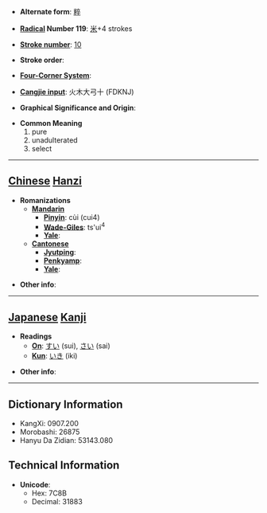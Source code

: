 * '''Alternate form''': [[粹]]

* '''[[Wiktionary:Chinese radical index| Radical]] Number 119''': [[Wiktionary:Chinese radical index 米|米]]+4 strokes

* '''[[Wiktionary:Chinese total strokes index|Stroke number]]''': [[Wiktionary:Chinese total strokes index 10|10]]

* '''Stroke order''': 

* '''[[Wiktionary:Chinese four corner index|Four-Corner System]]''': 

* '''[[Wiktionary:Chinese Cangjie index|Cangjie input]]''': 火木大弓十 (FDKNJ)

* '''Graphical Significance and Origin''': 

* '''Common Meaning'''
*#pure
*# unadulterated
*# select


----

== [[Chinese]] [[Hanzi]] ==

* '''Romanizations'''
** '''[[Mandarin]]'''
*** '''[[Pinyin]]''': cùi (cui4)
*** '''[[Wade-Giles]]''': ts'ui<sup>4</sup>
*** '''[[Yale]]''': 
** '''[[Cantonese]]'''
*** '''[[Jyutping]]''':
*** '''[[Penkyamp]]''': 
*** '''[[Yale]]''': 

* '''Other info''': 

----

== [[Japanese]] [[Kanji]] ==

* '''Readings'''
** '''[[On]]''': [[すい]] (sui), [[さい]] (sai)
** '''[[Kun]]''': [[いき]] (iki)

* '''Other info''':  

----

== Dictionary Information ==

* KangXi: 0907.200
* Morobashi: 26875
* Hanyu Da Zidian: 53143.080

== Technical Information ==

* '''Unicode''':
** Hex: 7C8B
** Decimal: 31883